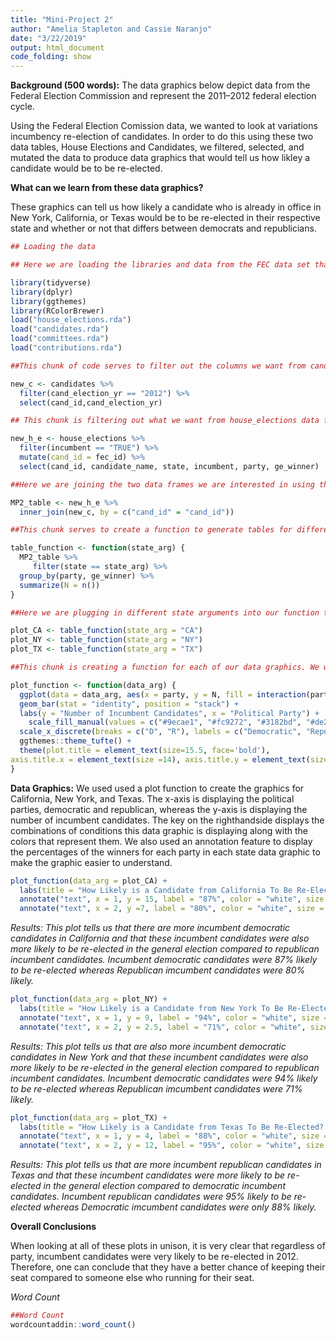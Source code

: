 ```yaml
---
title: "Mini-Project 2"
author: "Amelia Stapleton and Cassie Naranjo"
date: "3/22/2019"
output: html_document
code_folding: show
---
```


**Background (500 words):**
The data graphics below depict data from the Federal Election Commission and represent the 2011–2012 federal election cycle.


Using the Federal Election Comission data, we wanted to look at variations incumbency re-election of candidates. In order to do this using these two data tables, House Elections and Candidates, we filtered, selected, and mutated the data to produce data graphics that would tell us how likley a candidate would be to be re-elected.

**What can we learn from these data graphics?**

These graphics can tell us how likely a candidate who is already in office in New York, California, or Texas would be to be re-elected in their respective state and whether or not that differs between democrats and republicians.


```r
## Loading the data

## Here we are loading the libraries and data from the FEC data set that we need to create our data graphic. We will use the tidyverse ggplot features, dplyr features to wrangle the data, ggthemes to make our graphic more aestheically pleasing, and RColorBrewer to load in specific colors into our graphic.

library(tidyverse)
library(dplyr)
library(ggthemes)
library(RColorBrewer)
load("house_elections.rda")
load("candidates.rda")
load("committees.rda")
load("contributions.rda")
```

```r
##This chunk of code serves to filter out the columns we want from candidates data set. We only want to look at the year 2012 so we are filtering out all the other years and we also need to select for the cand_id in order to create a common variable between this and another data set.

new_c <- candidates %>%
  filter(cand_election_yr == "2012") %>%
  select(cand_id,cand_election_yr)
```

```r
## This chunk is filtering out what we want from house_elections data frame. We are only interested in the incumbent = TRUE data, along with the candidate_name, states, party, and whetehr or not the candidate was re-elected. We also needed to mutate cand_id to equal fec_id to create a common variable in order to join the datasets.

new_h_e <- house_elections %>%
  filter(incumbent == "TRUE") %>%
  mutate(cand_id = fec_id) %>%
  select(cand_id, candidate_name, state, incumbent, party, ge_winner)
```

```r
##Here we are joining the two data frames we are interested in using the common variable of cand_id.

MP2_table <- new_h_e %>%
  inner_join(new_c, by = c("cand_id" = "cand_id"))
```

```r
##This chunk serves to create a function to generate tables for different states that will summarize the amount of candidates who were re-elected and who make up each party.

table_function <- function(state_arg) {
  MP2_table %>%
     filter(state == state_arg) %>%
  group_by(party, ge_winner) %>%
  summarize(N = n())
}
```

```r
##Here we are plugging in different state arguments into our function to generate plots for each state.

plot_CA <- table_function(state_arg = "CA")
plot_NY <- table_function(state_arg = "NY")
plot_TX <- table_function(state_arg = "TX")
```

```r
##This chunk is creating a function for each of our data graphics. We wanted to make a stacker bar graphic and have different colors represent democratic winners and losers as well as republican winners and losers.

plot_function <- function(data_arg) {
  ggplot(data = data_arg, aes(x = party, y = N, fill = interaction(party, ge_winner))) +
  geom_bar(stat = "identity", position = "stack") +
  labs(y = "Number of Incumbent Candidates", x = "Political Party") +
    scale_fill_manual(values = c("#9ecae1", "#fc9272", "#3182bd", "#de2d26"), name = "Condition", labels = c("Democratic Nonwinner", "Republican Nonwinner", "Democratic Winner", "Republican Winner"))+
  scale_x_discrete(breaks = c("D", "R"), labels = c("Democratic", "Republican")) +
  ggthemes::theme_tufte() +
  theme(plot.title = element_text(size=15.5, face='bold'),
axis.title.x = element_text(size =14), axis.title.y = element_text(size = 14), axis.ticks.length = (unit(.20, "cm")))
}

```

**Data Graphics:**
We used used a plot function to create the graphics for California, New York, and Texas. The x-axis is displaying the political parties, democratic and republican, whereas the y-axis is displaying the number of incumbent candidates. The key on the righthandside displays the combinations of conditions this data graphic is displaying along with the colors that represent them. We also used an annotation feature to display the percentages of the winners for each party in each state data graphic to make the graphic easier to understand.

```r
plot_function(data_arg = plot_CA) +
  labs(title = "How Likely is a Candidate from California To Be Re-Elected? (2012)") +
  annotate("text", x = 1, y = 15, label = "87%", color = "white", size = 8, fontface = 'bold') +
  annotate("text", x = 2, y =7, label = "80%", color = "white", size = 8, fontface = 'bold')
```


*Results: This plot tells us that there are more incumbent democratic candidates in California and that these incumbent candidates were also more likely to be re-elected in the general election compared to republican incumbent candidates. Incumbent democratic candidates were 87% likely to be re-elected whereas Republican imcumbent candidates were 80% likely.*

```r
plot_function(data_arg = plot_NY) +
  labs(title = "How Likely is a Candidate from New York To Be Re-Elected? (2012)") +
  annotate("text", x = 1, y = 9, label = "94%", color = "white", size = 8, fontface = 'bold') +
  annotate("text", x = 2, y = 2.5, label = "71%", color = "white", size = 8, fontface = 'bold')
```


*Results: This plot tells us that are also more incumbent democratic candidates in New York and that these incumbent candidates were also more likely to be re-elected in the general election compared to republican incumbent candidates. Incumbent democratic candidates were 94% likely to be re-elected whereas Republican imcumbent candidates were 71% likely.*

```r
plot_function(data_arg = plot_TX) +
  labs(title = "How Likely is a Candidate from Texas To Be Re-Elected? (2012)") +
  annotate("text", x = 1, y = 4, label = "88%", color = "white", size = 8, fontface = 'bold') +
  annotate("text", x = 2, y = 12, label = "95%", color = "white", size = 8, fontface = 'bold')
```


*Results: This plot tells us that are more incumbent republican candidates in Texas and that these incumbent candidates were more likely to be re-elected in the general election compared to democratic incumbent candidates. Incumbent republican candidates were 95% likely to be re-elected whereas Democratic imcumbent candidates were only 88% likely.*

**Overall Conclusions**

When looking at all of these plots in unison, it is very clear that regardless of party, incumbent candidates were very likely to be re-elected in 2012. Therefore, one can conclude that they have a better chance of keeping their seat compared to someone else who running for their seat.

*Word Count*
```r
##Word Count
wordcountaddin::word_count()
```

